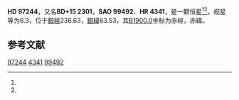 {{Starbox begin
| name = HD 97244
}}
{{Starbox observe
| epoch = [[J2000.0|J2000.0]]
| constell = {{星座名待查}}<ref name=SIMBAD>{{cite web
 | url=http://simbad.u-strasbg.fr/simbad/sim-id?Ident=HR+4341
 | title =Pulsating variable Star
 | publisher=Centre de Données astronomiques de Strasbourg
 | work=SIMBAD
 | accessdate=2012-07-13}}</ref><ref name=DATA>{{cite web
 | url=http://vizier.u-strasbg.fr/viz-bin/VizieR-5?-out.add=.&-source=5050&-corr=PK=HR&-out.max=9999&HR=4341
 | title=VizieR Detailed Page
 | accessdate=2012-07-13
 | archive-date=2016-03-05
 | archive-url=https://web.archive.org/web/20160305041844/http://vizier.u-strasbg.fr/viz-bin/VizieR-5?-out.add=.&-source=5050&-corr=PK=HR&-out.max=9999&HR=4341
 | dead-url=no
 }}</ref>
| 星官 = 
| ra = {{RA|11|11|43.7}}<ref name=SIMBAD /><ref name=DATA />
| dec = {{DEC|+14|24|1}}<ref name=SIMBAD /><ref name=DATA />
| appmag_v = 6.3<ref name=SIMBAD /><ref name=DATA />
}}
{{Starbox character
| class = A5V<ref name=SIMBAD /><ref name=DATA />
| b-v = 0.21<ref name=SIMBAD /><ref name=DATA />
| u-b = 0.08<ref name=SIMBAD /><ref name=DATA />
| r-i = <ref name=SIMBAD /><ref name=DATA />
| variable = 
}}
{{Starbox astrometry
| radial_v = 0.08
| prop_mo_ra = 6
| parallax = 
| p_error = 
}}
{{Starbox catalog
| names =BD+15 2301，[[SAO星表|SAO]] 99492，[[HD星表|HD]] 97244，[[HR星表|HR]] 4341}}
{{Starbox reference |Simbad=HR+4341}}
{{Starbox end}}

'''HD 97244'''，又名'''BD+15 2301'''，'''SAO 99492'''、'''HR 4341'''，是一颗恒星<ref name=SIMBAD /><ref name=DATA />，视星等为6.3，位于[[銀道座標系|銀經]]236.63，[[銀道座標系|銀緯]]63.53，其[[B1900.0|B1900.0]]坐标为赤經{{RA|11|6|29.1}}，赤緯{{DEC|+14|63.53|37}}。

== 参考文献 ==
{{reflist}}

{{star-stub}}

[[Category:HD和HDE天體|97244]]
[[Category:HR天體|4341]]
[[Category:SAO天體|99492]]